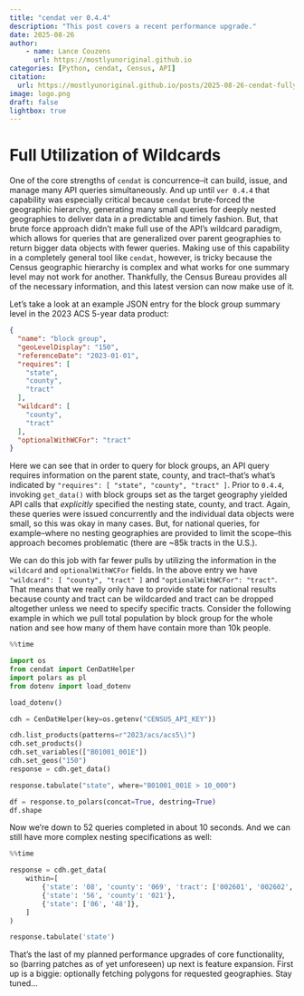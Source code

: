 ```yaml
---
title: "cendat ver 0.4.4"
description: "This post covers a recent performance upgrade."
date: 2025-08-26
author:
    - name: Lance Couzens
      url: https://mostlyunoriginal.github.io  
categories: [Python, cendat, Census, API]
citation: 
  url: https://mostlyunoriginal.github.io/posts/2025-08-26-cendat-fully-wild/
image: logo.png 
draft: false
lightbox: true
---
```


# Full Utilization of Wildcards

One of the core strengths of `cendat` is concurrence–it can build, issue, and manage many API queries simultaneously. And up until `ver 0.4.4` that capability was especially critical because `cendat` brute-forced the geographic hierarchy, generating many small queries for deeply nested geographies to deliver data in a predictable and timely fashion. But, that brute force approach didn't make full use of the API's wildcard paradigm, which allows for queries that are generalized over parent geographies to return bigger data objects with fewer queries. Making use of this capability in a completely general tool like `cendat`, however, is tricky because the Census geographic hierarchy is complex and what works for one summary level may not work for another. Thankfully, the Census Bureau provides all of the necessary information, and this latest version can now make use of it.

Let's take a look at an example JSON entry for the block group summary level in the 2023 ACS 5-year data product:

``` json
{
  "name": "block group",
  "geoLevelDisplay": "150",
  "referenceDate": "2023-01-01",
  "requires": [
    "state",
    "county",
    "tract"
  ],
  "wildcard": [
    "county",
    "tract"
  ],
  "optionalWithWCFor": "tract"
}
```

Here we can see that in order to query for block groups, an API query requires information on the parent state, county, and tract–that's what's indicated by `"requires": [ "state", "county", "tract" ]`. Prior to `0.4.4`, invoking `get_data()` with block groups set as the target geography yielded API calls that *explicitly* specified the nesting state, county, and tract. Again, these queries were issued concurrently and the individual data objects were small, so this was okay in many cases. But, for national queries, for example–where no nesting geographies are provided to limit the scope–this approach becomes problematic (there are \~85k tracts in the U.S.).

We can do this job with far fewer pulls by utilizing the information in the `wildcard` and `optionalWithWCFor` fields. In the above entry we have `"wildcard": [ "county", "tract" ]` and `"optionalWithWCFor": "tract"`. That means that we really only have to provide state for national results because county and tract can be wildcarded and tract can be dropped altogether unless we need to specify specific tracts. Consider the following example in which we pull total population by block group for the whole nation and see how many of them have contain more than 10k people.

```python
%%time

import os
from cendat import CenDatHelper
import polars as pl
from dotenv import load_dotenv

load_dotenv()

cdh = CenDatHelper(key=os.getenv("CENSUS_API_KEY"))

cdh.list_products(patterns=r"2023/acs/acs5\)")
cdh.set_products()
cdh.set_variables(["B01001_001E"])
cdh.set_geos("150")
response = cdh.get_data()

response.tabulate("state", where="B01001_001E > 10_000")

df = response.to_polars(concat=True, destring=True)
df.shape
```

Now we're down to 52 queries completed in about 10 seconds. And we can still have more complex nesting specifications as well:

```python
%%time

response = cdh.get_data(
    within=[
        {'state': '08', 'county': '069', 'tract': ['002601', '002602', '002700']},
        {'state': '56', 'county': '021'},
        {'state': ['06', '48']},
    ]
)

response.tabulate('state')
```

That's the last of my planned performance upgrades of core functionality, so (barring patches as of yet unforeseen) up next is feature expansion. First up is a biggie: optionally fetching polygons for requested geographies. Stay tuned...